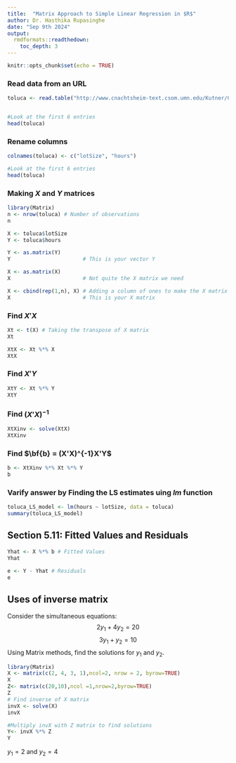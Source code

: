 ```yaml
---
title:  "Matrix Approach to Simple Linear Regression in $R$"
author: Dr. Hasthika Rupasinghe
date: "Sep 9th 2024"
output:
  rmdformats::readthedown:
    toc_depth: 3
---
```



```r
knitr::opts_chunk$set(echo = TRUE)
```

### Read data from an URL

```r
toluca <- read.table("http://www.cnachtsheim-text.csom.umn.edu/Kutner/Chapter%20%201%20Data%20Sets/CH01TA01.txt", sep ="" , header = FALSE)


#Look at the first 6 entries
head(toluca)
```


### Rename columns

```r
colnames(toluca) <- c("lotSize", "hours")

#Look at the first 6 entries
head(toluca)
```

### Making $X$ and $Y$ matrices

```r
library(Matrix)
n <- nrow(toluca) # Number of observations
n

X <- toluca$lotSize
Y <- toluca$hours

Y <- as.matrix(Y) 
Y                       # This is your vector Y

X <- as.matrix(X)
X                       # Not quite the X matrix we need

X <- cbind(rep(1,n), X) # Adding a column of ones to make the X matrix
X                       # This is your X matrix
```

### Find $X'X$
```r

Xt <- t(X) # Taking the transpose of X matrix
Xt

XtX <- Xt %*% X
XtX
```

### Find $X'Y$
```r

XtY <- Xt %*% Y
XtY
```

### Find $(X'X)^{-1}$
```r

XtXinv <- solve(XtX)
XtXinv
```


### Find $\bf{b} = (X'X)^{-1}X'Y$
```r

b <- XtXinv %*% Xt %*% Y
b
```




### Varify answer by Finding the LS estimates uing $lm$ function
```r
toluca_LS_model <- lm(hours ~ lotSize, data = toluca)
summary(toluca_LS_model)
```

## Section 5.11: Fitted Values and Residuals 


```r

Yhat <- X %*% b # Fitted Values
Yhat

e <- Y - Yhat # Residuals
e

```

## Uses of inverse matrix
Consider the simultaneous equations:
$$2y_1+4y_2 =20$$
$$3y_1+y_2=10$$
Using Matrix methods, find the solutions for $y_1$ and $y_2$.

```r
library(Matrix)
X <- matrix(c(2, 4, 3, 1),ncol=2, nrow = 2, byrow=TRUE)
X
Z<- matrix(c(20,10),ncol =1,nrow=2,byrow=TRUE)
Z
# Find inverse of X matrix 
invX <- solve(X)
invX 

#Multiply invX with Z matrix to find solutions
Y<- invX %*% Z
Y

```

$y_1=2$ and $y_2 =4$















